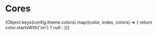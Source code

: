 
<Meta title="Intro" />

# Cores

<ColorPalette>
  {Object.keys(config.theme.colors).map((color, index, colors) => {
    return color.startsWith('on') ? null : <ColorItem title={color} colors={{
      [color]: config.theme.colors[color],
      [colors[index+1]]: config.theme.colors[colors[index+1]],
     }} />
})}

</ColorPalette>
